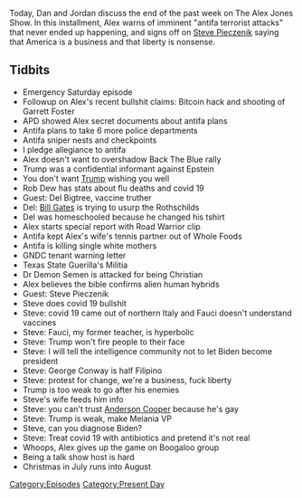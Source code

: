 {{DEFAULTSORT:
    #_EPISODE_0464:July 31-August 1, 2020
}}{{Episode
    | title             = July 31-August 1, 2020
    | caption           = Listen to this episode on [https://knowledgefight.libsyn.com/464-july-31-august-1-2020 Libsyn] [https://open.spotify.com/episode/1zddEEAEHKBbLdP0DAnANt Spotify], Read the [[Transcript/464: July 31-August 1, 2020|Unofficial Transcript]]
    | episodeNumber     = 464
    | length            = 01:29:56
    | airDate           = August 3, 2020
    | coverageStartDate = July 31, 2020
    | coverageEndDate   = August 1, 2020
    | episodeType       = [[:Category:Present Day|Present Day]]
    | appearance        = [[Garrett Foster]], [[Rob Dew]], [[Del Bigtree]], [[Bill Gates]], [[Stella Immanuel]], [[Steve Pieczenik]], [[Anthony Fauci]], [[George Conway]], [[Anderson Cooper]], [[Melania Trump]]
    | previousEpisode   = [[463: July 28-30, 2020]]
    | nextEpisode       = [[465: August 3-4, 2020]]
}}

{{Stub}}

Today, Dan and Jordan discuss the end of the past week on The Alex Jones Show. In this installment, Alex warns of imminent "antifa terrorist attacks" that never ended up happening, and signs off on [[Steve Pieczenik]] saying that America is a business and that liberty is nonsense.

==Tidbits==

*Emergency Saturday episode
*Followup on Alex's recent bullshit claims: Bitcoin hack and shooting of Garrett Foster
*APD showed Alex secret documents about antifa plans
*Antifa plans to take 6 more police departments
*Antifa sniper nests and checkpoints
*I pledge allegiance to antifa
*Alex doesn't want to overshadow Back The Blue rally
*Trump was a confidential informant against Epstein
*You don't want [[Donald Trump|Trump]] wishing you well
*Rob Dew has stats about flu deaths and covid 19
*Guest: Del Bigtree, vaccine truther
*Del: [[Bill Gates]] is trying to usurp the Rothschilds
*Del was homeschooled because he changed his tshirt
*Alex starts special report with Road Warrior clip
*Antifa kept Alex's wife's tennis partner out of Whole Foods
*Antifa is killing single white mothers
*GNDC tenant warning letter
*Texas State Guerilla's Militia
*Dr Demon Semen is attacked for being Christian
*Alex believes the bible confirms alien human hybrids
*Guest: Steve Pieczenik
*Steve does covid 19 bullshit
*Steve: covid 19 came out of northern Italy and Fauci doesn't understand vaccines
*Steve: Fauci, my former teacher, is hyperbolic
*Steve: Trump won't fire people to their face
*Steve: I will tell the intelligence community not to let Biden become president
*Steve: George Conway is half Filipino
*Steve: protest for change, we're a business, fuck liberty
*Trump is too weak to go after his enemies
*Steve's wife feeds him info
*Steve: you can't trust [[Anderson Cooper]] because he's gay
*Steve: Trump is weak, make Melania VP
*Steve, can you diagnose Biden?
*Steve: Treat covid 19 with antibiotics and pretend it's not real
*Whoops, Alex gives up the game on Boogaloo group
*Being a talk show host is hard
*Christmas in July runs into August

[[Category:Episodes]]
[[Category:Present Day]]
